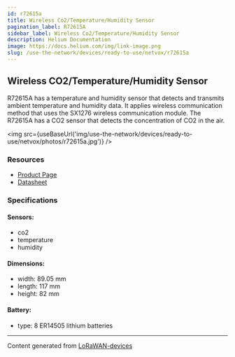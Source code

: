 ```yaml
---
id: r72615a
title: Wireless Co2/Temperature/Humidity Sensor
pagination_label: R72615A
sidebar_label: Wireless Co2/Temperature/Humidity Sensor
description: Helium Documentation
image: https://docs.helium.com/img/link-image.png
slug: /use-the-network/devices/ready-to-use/netvox/r72615a
---
```



## Wireless CO2/Temperature/Humidity Sensor

R72615A has a temperature and humidity sensor that detects and transmits ambient temperature and
humidity data. It applies wireless communication method that uses the SX1276 wireless communication
module. The R72615A has a CO2 sensor that detects the concentration of CO2 in the air.

<img src={useBaseUrl('img/use-the-network/devices/ready-to-use/netvox/photos/r72615a.jpg')} />

### Resources

- [Product Page](http://www.netvox.com.tw/product.asp?pro=R72615A)
- [Datasheet](http://www.netvox.com.tw/um/R72615A/R72615Adatasheet.pdf)

### Specifications

#### Sensors:

- co2
- temperature
- humidity

#### Dimensions:

- width: 89.05 mm
- length: 117 mm
- height: 82 mm

#### Battery:

- type: 8 ER14505 lithium batteries

---

Content generated from [LoRaWAN-devices](https://github.com/TheThingsNetwork/lorawan-devices)
